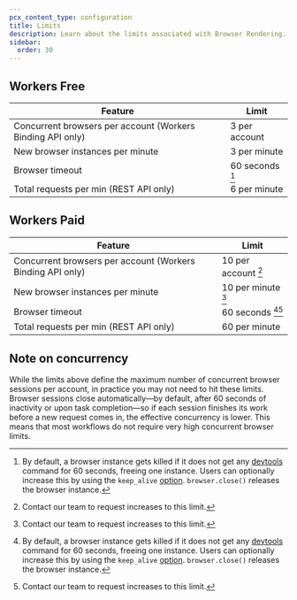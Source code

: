 ```yaml
---
pcx_content_type: configuration
title: Limits
description: Learn about the limits associated with Browser Rendering.
sidebar:
  order: 30
---
```



<Plan type="workers-all" />

## Workers Free

| Feature                                | Limit           |
| -------------------------------------- | --------------- |
| Concurrent browsers per account (Workers Binding API only)        | 3 per account   |
| New browser instances per minute       | 3 per minute    |
| Browser timeout                        | 60 seconds [^2] |
| Total requests per min (REST API only) | 6 per minute    |

## Workers Paid

<Render file="limits-increase" product="browser-rendering" />

| Feature                                | Limit               |
| -------------------------------------- | ------------------- |
| Concurrent browsers per account (Workers Binding API only)        | 10 per account [^1] |
| New browser instances per minute       | 10 per minute [^1]  |
| Browser timeout                        | 60 seconds [^2][^1] |
| Total requests per min (REST API only) | 60 per minute       |

[^1]: Contact our team to request increases to this limit.

[^2]: By default, a browser instance gets killed if it does not get any [devtools](https://chromedevtools.github.io/devtools-protocol/) command for 60 seconds, freeing one instance. Users can optionally increase this by using the `keep_alive` [option](/browser-rendering/platform/puppeteer/#keep-alive). `browser.close()` releases the browser instance.

## Note on concurrency

While the limits above define the maximum number of concurrent browser sessions per account, in practice you may not need to hit these limits. Browser sessions close automatically—by default, after 60 seconds of inactivity or upon task completion—so if each session finishes its work before a new request comes in, the effective concurrency is lower. This means that most workflows do not require very high concurrent browser limits.




